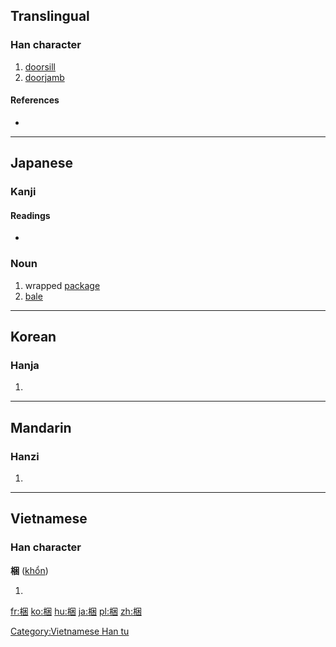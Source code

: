 ==Translingual==

===Han character===
{{Han char|rn=75|rad=木|as=07|sn=11|four=4690<sub>0</sub>|canj=木田木 (DWD), X木田木 (XDWD)}}

# [[doorsill]]
# [[doorjamb]]

====References====
* {{Han ref|kx=0531.040|dkj=14883|dj=0919.060|hdz=21214.030|uh=68B1|ud=26801|bh=B1EE|bd=45550}}

----

==Japanese==

===Kanji===
{{ja-kanji|grade=|rs=木07}}

====Readings====
{{ja-kanjitab|こり|yomi=k}}
* {{ja-readings|on=[[こん]] (kon)|kun=[[しきみ]] (shikimi), [[こり]] (kori)}}

===Noun===
{{ja-noun|こり}} 

# wrapped [[package]]
# [[bale]]

----

==Korean==

===Hanja===
{{ko-hanja|hangeul=곤|eumhun=|rv=gon|mr=kon|y=kon}}

# {{defn|lang=ko|sort=木07}}

----

==Mandarin==

===Hanzi===
{{cmn-hanzi|pin=[[bīn]] ([[bin1]]), [[kǔn]] ([[kun3]])|wg=pin<sup>1</sup>, k'un<sup>3</sup>}}

# {{defn|lang=cmn|sort=木07}}

----

==Vietnamese==

===Han character===
'''梱''' ([[khổn]])

# {{defn|lang=vi}}

[[Category:Vietnamese Han tu]]

[[fr:梱]]
[[ko:梱]]
[[hu:梱]]
[[ja:梱]]
[[pl:梱]]
[[zh:梱]]